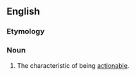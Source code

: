 ==English==

===Etymology===
{{suffix|lang=en|actionable|ity}}

===Noun===
{{en-noun|-|actionabilities}}
# The characteristic of being [[actionable]].